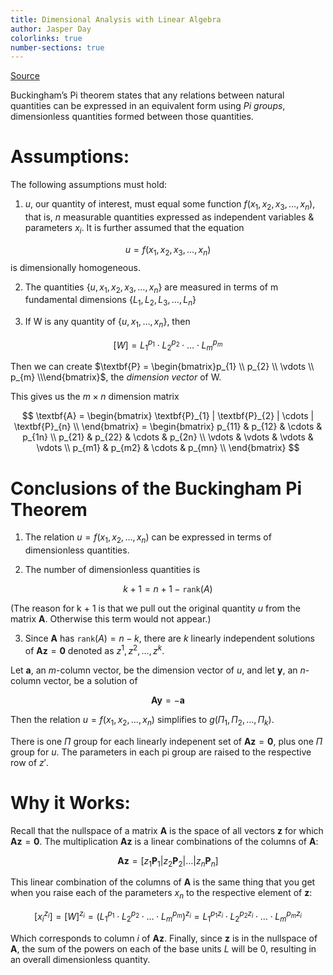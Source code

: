 ```yaml
---
title: Dimensional Analysis with Linear Algebra
author: Jasper Day
colorlinks: true
number-sections: true
---
```


[Source](http://homepage.math.uiowa.edu/~rcurtu/MathBioGroup/MBGfiles/dimAnalysis.pdf)

Buckingham's Pi theorem states that any relations between natural quantities can be expressed in an equivalent form using *Pi groups*, dimensionless quantities formed between those quantities.

# Assumptions:

The following assumptions must hold:

1. $\textit{u}$, our quantity of interest, must equal some function $f\left(x_{1}, x_{2}, x_{3}, \ldots, x_{n}\right)$, that is, $\textit{n}$ measurable quantities expressed as independent variables & parameters $x_{i}$. It is further assumed that the equation

$$
u = f\left(x_{1}, x_{2}, x_{3}, \ldots, x_{n}\right)
$$ 
is dimensionally homogeneous.

2. The quantities $\{u, x_{1}, x_{2}, x_{3}, \ldots, x_{n}\}$ are measured in terms of $\text{m}$ fundamental dimensions $\{ L_{1}, L_{2}, L_{3}, \ldots, L_{n} \}$

3. If $\text{W}$ is any quantity of $\{ u, x_{1}, \ldots, x_{n}\}$, then

$$
\left[W\right] = L_{1}^{p_{1}} \cdot L_{2}^{p_{2}} \cdot \ldots \cdot L_{m}^{p_{m}}
$$

Then we can create $\textbf{P} = \begin{bmatrix}p_{1} \\ p_{2} \\ \vdots \\ p_{m} \\\end{bmatrix}$, the *dimension vector* of W.

This gives us the $m\times n$ dimension matrix

$$
\textbf{A} = \begin{bmatrix} \textbf{P}_{1} | \textbf{P}_{2} | \cdots | \textbf{P}_{n} \\ \end{bmatrix} = \begin{bmatrix}
    p_{11} & p_{12} & \cdots & p_{1n} \\
    p_{21} & p_{22} & \cdots & p_{2n} \\
    \vdots & \vdots & \vdots & \vdots \\
    p_{m1} & p_{m2} & \cdots & p_{mn} \\
    \end{bmatrix}
$$

# Conclusions of the Buckingham Pi Theorem

1. The relation $u = f\left(x_{1}, x_{2}, \ldots, x_{n} \right)$ can be expressed in terms of dimensionless quantities.

2. The number of dimensionless quantities is

$$
k + 1 = n + 1 - \texttt{rank}\left(A\right)
$$

(The reason for k + 1 is that we pull out the original quantity $u$ from the matrix $\textbf{A}$. Otherwise this term would not appear.)

3. Since $\textbf{A}$ has $\texttt{rank}\left(A\right) = n - k$, there are $k$ linearly independent solutions of $\textbf{Az} = \textbf{0}$ denoted as $z^{1}, z^{2}, \ldots, z^{k}$.

Let $\textbf{a}$, an $m$-column vector, be the dimension vector of $u$, and let $\textbf{y}$, an $n$-column vector, be a solution of 

$$
\textbf{Ay} = -\textbf{a}
$$

Then the relation $u = f\left(x_{1}, x_{2}, \ldots, x_{n} \right)$ simplifies to $g\left(\Pi_{1}, \Pi_{2}, \ldots, \Pi_{k} \right)$.

There is one $\Pi$ group for each linearly indepenent set of $\textbf{Az} = \textbf{0}$, plus one $\Pi$ group for $u$. The parameters in each pi group are raised to the respective row of $z\prime$.

# Why it Works:

Recall that the nullspace of a matrix $\textbf{A}$ is the space of all vectors $\textbf{z}$ for which $\textbf{Az} = \textbf{0}$. The multiplication $\textbf{Az}$ is a linear combinations of the columns of $\textbf{A}$:

$$
\textbf{Az} = \left[
    z_{1}\textbf{P}_{1} | z_{2}\textbf{P}_{2} | \ldots | z_{n}\textbf{P}_{n}
\right]
$$

This linear combination of the columns of $\textbf{A}$ is the same thing that you get when you raise each of the parameters $x_{n}$ to the respective element of $\textbf{z}$:

$$
\left[x_{i}^{z_{i}}\right] = \left[W\right]^{z_{i}} =
    \left(L_{1}^{p_{1}} \cdot L_{2}^{p_{2}} \cdot \ldots \cdot L_{m}^{p_{m}}\right)^{z_{i}} =
    L_{1}^{p_{1}z_{i}} \cdot L_{2}^{p_{2}z_{i}} \cdot \ldots \cdot L_{m}^{p_{m}z_{i}}
$$

Which corresponds to column $i$ of $\textbf{Az}$. Finally, since $\textbf{z}$ is in the nullspace of $\textbf{A}$, the sum of the powers on each of the base units $L$ will be 0, resulting in an overall dimensionless quantity.
